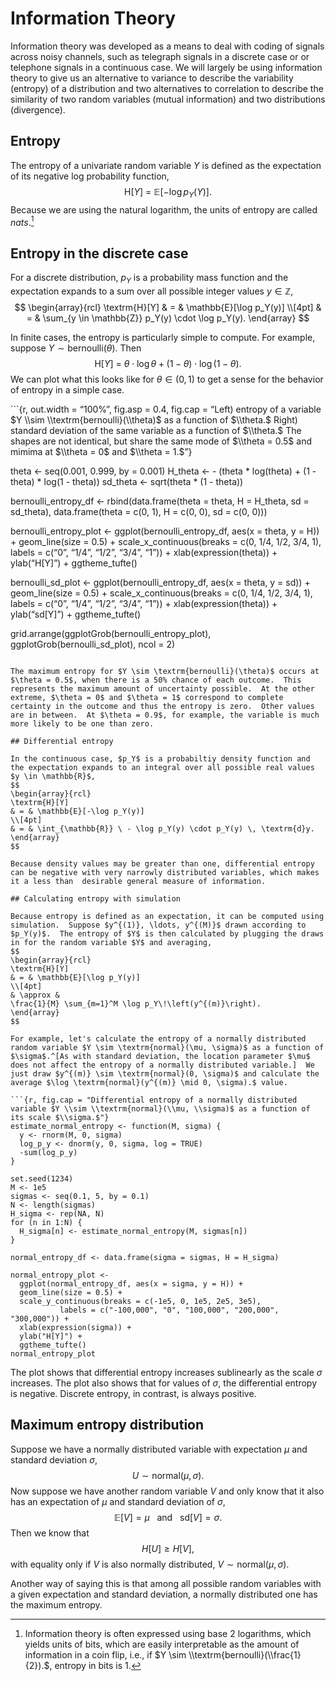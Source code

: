 # Information Theory

Information theory was developed as a means to deal with coding of
signals across noisy channels, such as telegraph signals in a discrete
case or or telephone signals in a continuous case.  We will largely be
using information theory to give us an alternative to variance to
describe the variability (entropy) of a distribution and two
alternatives to correlation to describe the similarity of two random
variables (mutual information) and two distributions (divergence).

## Entropy

The entropy of a univariate random variable $Y$ is defined as the
expectation of its negative log probability function,
$$
\textrm{H}[Y]
\ = \
\mathbb{E}[- \log p_Y(Y)].
$$
Because we are using the natural logarithm, the units of entropy are
called *nats*.^[Information theory is often expressed using base 2
logarithms, which yields units of bits, which are easily interpretable
as the amount of information in a coin flip, i.e., if 
$Y \sim \\textrm{bernoulli}(\\frac{1}{2}).$, entropy in bits is 1.]

## Entropy in the discrete case

For a discrete distribution, $p_Y$ is a probability mass function and
the expectation expands to a sum over all possible integer values $y
\in \mathbb{Z}$,
$$
\begin{array}{rcl}
\textrm{H}[Y]
& = & \mathbb{E}[\log p_Y(y)]
\\[4pt]
& = & \sum_{y \in \mathbb{Z}} p_Y(y) \cdot \log p_Y(y).
\end{array}
$$

In finite cases, the entropy is particularly simple to compute.  For
example, suppose $Y \sim \textrm{bernoulli}(\theta).$  Then
$$
\mathrm{H}[Y]
\ = \
\theta \cdot \log \theta
+ (1 - \theta) \cdot \log (1 - \theta).
$$
We can plot what this looks like for $\theta \in (0, 1)$ to get a
sense for the behavior of entropy in a simple case.

```{r, out.width = "100%", fig.asp = 0.4, fig.cap = "Left) entropy of a variable $Y \\sim \\textrm{bernoulli}(\\theta)$ as a function of $\\theta.$ Right) standard deviation of the same variable as a function of $\\theta.$ The shapes are not identical, but share the same mode of $\\theta = 0.5$ and mimima at $\\theta = 0$ and $\\theta = 1.$"}

theta <- seq(0.001, 0.999, by = 0.001)
H_theta <- - (theta * log(theta) + (1 - theta) * log(1 - theta))
sd_theta <- sqrt(theta * (1 - theta))

bernoulli_entropy_df <-
  rbind(data.frame(theta = theta, H = H_theta, sd = sd_theta),
        data.frame(theta = c(0, 1), H = c(0, 0), sd = c(0, 0)))
	
bernoulli_entropy_plot <-
  ggplot(bernoulli_entropy_df, aes(x = theta, y = H)) +
  geom_line(size = 0.5) +
  scale_x_continuous(breaks = c(0, 1/4, 1/2, 3/4, 1),
                     labels = c("0", "1/4", "1/2", "3/4", "1")) +
  xlab(expression(theta)) +
  ylab("H[Y]") +
  ggtheme_tufte()
  
bernoulli_sd_plot <-
  ggplot(bernoulli_entropy_df, aes(x = theta, y = sd)) +
  geom_line(size = 0.5) +
  scale_x_continuous(breaks = c(0, 1/4, 1/2, 3/4, 1),
                     labels = c("0", "1/4", "1/2", "3/4", "1")) +
  xlab(expression(theta)) +
  ylab("sd[Y]") +
  ggtheme_tufte()

grid.arrange(ggplotGrob(bernoulli_entropy_plot),
             ggplotGrob(bernoulli_sd_plot),
             ncol = 2)
```

The maximum entropy for $Y \sim \textrm{bernoulli}(\theta)$ occurs at
$\theta = 0.5$, when there is a 50% chance of each outcome.  This
represents the maximum amount of uncertainty possible.  At the other
extreme, $\theta = 0$ and $\theta = 1$ correspond to complete
certainty in the outcome and thus the entropy is zero.  Other values
are in between.  At $\theta = 0.9$, for example, the variable is much
more likely to be one than zero.  

## Differential entropy

In the continuous case, $p_Y$ is a probabiltiy density function and
the expectation expands to an integral over all possible real values
$y \in \mathbb{R}$,
$$
\begin{array}{rcl}
\textrm{H}[Y]
& = & \mathbb{E}[-\log p_Y(y)]
\\[4pt]
& = & \int_{\mathbb{R}} \ - \log p_Y(y) \cdot p_Y(y) \, \textrm{d}y.
\end{array}
$$

Because density values may be greater than one, differential entropy can be negative with very narrowly distributed variables, which makes it a less than  desirable general measure of information.

## Calculating entropy with simulation

Because entropy is defined as an expectation, it can be computed using
simulation.  Suppose $y^{(1)}, \ldots, y^{(M)}$ drawn according to
$p_Y(y)$.  The entropy of $Y$ is then calculated by plugging the draws
in for the random variable $Y$ and averaging,
$$
\begin{array}{rcl}
\textrm{H}[Y]
& = & \mathbb{E}[\log p_Y(y)]
\\[4pt]
& \approx &
\frac{1}{M} \sum_{m=1}^M \log p_Y\!\left(y^{(m)}\right).
\end{array}
$$

For example, let's calculate the entropy of a normally distributed random variable $Y \sim \textrm{normal}(\mu, \sigma)$ as a function of $\sigma$.^[As with standard deviation, the location parameter $\mu$ does not affect the entropy of a normally distributed variable.]  We just draw $y^{(m)} \sim \textrm{normal}(0, \sigma)$ and calculate the average $\log \textrm{normal}(y^{(m)} \mid 0, \sigma).$ value.

```{r, fig.cap = "Differential entropy of a normally distributed variable $Y \\sim \\textrm{normal}(\\mu, \\sigma)$ as a function of its scale $\\sigma.$"}
estimate_normal_entropy <- function(M, sigma) {
  y <- rnorm(M, 0, sigma)
  log_p_y <- dnorm(y, 0, sigma, log = TRUE)
  -sum(log_p_y)
}

set.seed(1234)
M <- 1e5
sigmas <- seq(0.1, 5, by = 0.1)
N <- length(sigmas)
H_sigma <- rep(NA, N)
for (n in 1:N) {
  H_sigma[n] <- estimate_normal_entropy(M, sigmas[n])
}

normal_entropy_df <- data.frame(sigma = sigmas, H = H_sigma)

normal_entropy_plot <-
  ggplot(normal_entropy_df, aes(x = sigma, y = H)) +
  geom_line(size = 0.5) +
  scale_y_continuous(breaks = c(-1e5, 0, 1e5, 2e5, 3e5),
           labels = c("-100,000", "0", "100,000", "200,000", "300,000")) +
  xlab(expression(sigma)) +
  ylab("H[Y]") +
  ggtheme_tufte()
normal_entropy_plot
```

The plot shows that differential entropy increases sublinearly as the
scale $\sigma$ increases. The plot also shows that for values of
$\sigma$, the differential entropy is negative.  Discrete entropy, in
contrast, is always positive.

## Maximum entropy distribution

Suppose we have a normally distributed variable with expectation $\mu$
and standard deviation $\sigma,$
$$
U \sim \textrm{normal}(\mu, \sigma).
$$
Now suppose we have another random variable $V$ and only know that it
also has an expectation of $\mu$ and standard deviation of $\sigma$,
$$
\mathbb{E}[V] = \mu \ \ \ \textrm{and} \ \ \ \textrm{sd}[V] = \sigma.
$$
Then we know that
$$
H[U] \geq H[V],
$$
with equality only if $V$ is also normally distributed,
$V \sim \textrm{normal}(\mu, \sigma).$

Another way of saying this is that among all possible random variables
with a given expectation and standard deviation, a normally
distributed one has the maximum entropy.
